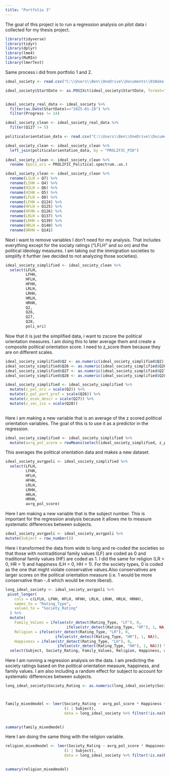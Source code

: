 ```yaml
---
title: "Portfolio 3"
---
```


The goal of this project is to run a regression analysis on pilot data i collected for my thesis project. 

```r
library(tidyverse) 
library(tidyr)
library(dplyr)
library(lme4)
library(MuMIn)
library(lmerTest)

```

Same process i did from portfolio 1 and 2.

```r

ideal_society <- read.csv("C:\\Users\\Ben\\OneDrive\\Documents\\01Wake Forest\\2025SpringDataScience\\IdealSocietyData\\RRRPILOT_IdealSocietiesConservative Values_February 10, 2025_07.27.csv")

ideal_society$StartDate <- as.POSIXct(ideal_society$StartDate, format="%Y-%m-%d %H:%M:%S", tz="UTC")


ideal_society_real_data <- ideal_society %>%
  filter(as.Date(StartDate)=="2025-01-28") %>%
  filter(Progress != 14)

ideal_society_clean <- ideal_society_real_data %>%
  filter(Q127 != 5)

politicalorientation_data <- read.csv("C:\\Users\\Ben\\OneDrive\\Documents\\01Wake Forest\\2025SpringDataScience\\IdealSocietyData\\CopyMergefile.csv")

ideal_society_clean <- ideal_society_clean %>%
  left_join(politicalorientation_data, by = "PROLIFIC_PID")
  
ideal_society_clean <- ideal_society_clean %>%
  rename (poli_ori = PROLIFIC_Political.spectrum..us.)

ideal_society_clean <- ideal_society_clean %>%
  rename(LILH = Q7) %>%
  rename(LIHH = Q4) %>%
  rename(HILH = Q6) %>%
  rename(HIHH = Q5) %>%
  rename(LFLH = Q8) %>%
  rename(LFHH = Q124) %>%
  rename(HFLH = Q125) %>%
  rename(HFHH = Q126) %>%
  rename(LRLH = Q137) %>%
  rename(LRHH = Q139) %>%
  rename(HRLH = Q140) %>%
  rename(HRHH = Q141)

```

Next i want to remove variables I don't need for my analysis. That includes everything except for the sociaty ratings ("LFLH" and so on) and the political ideology measures. I am taking out the immigration societies to simplify it further (we decided to not analyzing those societies).


```r
ideal_society_simplified <- ideal_society_clean %>%
  select(LFLH,
         LFHH,
         HFLH,
         HFHH,
         LRLH,
         LRHH,
         HRLH,
         HRHH,
         Q2,
         Q26,
         Q27,
         Q28,
         poli_ori)
```

Now that it is just the simplified data, i want to zscore the political orientation measures. I am doing this to later average them and create a composite political orientation score. I need to z_score them because they are on different scales.

```r

ideal_society_simplified$Q2 <- as.numeric(ideal_society_simplified$Q2)
ideal_society_simplified$Q26 <- as.numeric(ideal_society_simplified$Q26)
ideal_society_simplified$Q27 <- as.numeric(ideal_society_simplified$Q27)
ideal_society_simplified$Q28 <- as.numeric(ideal_society_simplified$Q28)

ideal_society_simplified <- ideal_society_simplified %>%
  mutate(z_pol_ori = scale(Q2)) %>%
  mutate(z_pol_part_pref = scale(Q26)) %>%
  mutate(z_econ_descr = scale(Q27)) %>%
  mutate(z_soc_iss = scale(Q28))
  
```

Here i am making a new variable that is an average of the z scored political orientation variables. The goal of this is to use it as a predictor in the regression.

```r
ideal_society_simplified <- ideal_society_simplified %>%  
  mutate(avrg_pol_score = rowMeans(select(ideal_society_simplified, z_pol_ori, z_pol_part_pref, z_econ_descr, z_soc_iss), na.rm = TRUE))

```

This averages the political orientation data and makes a new dataset.

```r

ideal_society_avrgpoli <- ideal_society_simplified %>%
  select(LFLH,
         LFHH,
         HFLH,
         HFHH,
         LRLH,
         LRHH,
         HRLH,
         HRHH,
         avrg_pol_score)
```


Here I am making a new variable that is the subject number. This is important for the regression analysis because it allows me to measure systematic differences between subjects. 

```r
ideal_society_avrgpoli <- ideal_society_avrgpoli %>%
mutate(Subject = row_number())
```

Here i transformed the data from wide to long and re-coded the societies so that those with nontraditional family values (LF) are coded as 0 and traditional family values (HF) are coded as 1. I did the same for religion (LR = 0, HR = 1) and happiness (LH = 0, HH = 1). For the society types, 0 is coded as the one that might violate conservative values.Also conservatives are larger scores on the political orientation measure (i.e. 1 would be more conservative than -.4 which would be more liberal).

```r
long_ideal_society <- ideal_society_avrgpoli %>%
 pivot_longer(
    cols = c(LFLH, LFHH, HFLH, HFHH, LRLH, LRHH, HRLH, HRHH),
    names_to = "Rating_Type",
    values_to = "Society_Rating"
  ) %>%
  mutate(
    Family_Values = ifelse(str_detect(Rating_Type, "LF"), 0, 
                           ifelse(str_detect(Rating_Type, "HF"), 1, NA)),
    Religion = ifelse(str_detect(Rating_Type, "LR"), 0, 
                      ifelse(str_detect(Rating_Type, "HR"), 1, NA)),
    Happiness = ifelse(str_detect(Rating_Type, "LH"), 0, 
                       ifelse(str_detect(Rating_Type, "HH"), 1, NA))) %>%
  select(Subject, Society_Rating, Family_Values, Religion, Happiness, avrg_pol_score)

```


Here I am running a regression analysis on the data. I am predicting the society ratings based on the political orientation measure, happiness, and family values. I am also including a random effect for subject to account for systematic differences between subjects.

```r



long_ideal_society$Society_Rating <- as.numeric(long_ideal_society$Society_Rating)



family_mixedmodel <- lmer(Society_Rating ~ avrg_pol_score * Happiness * Family_Values + 
                          (1 | Subject), 
                          data = long_ideal_society %>% filter(!is.na(Family_Values)))
                            

summary(family_mixedmodel)

```
Here I am doing the same thing with the religion variable.

```r


religion_mixedmodel <- lmer(Society_Rating ~ avrg_pol_score * Happiness * Religion + 
                          (1 | Subject), 
                          data = long_ideal_society %>% filter(!is.na(Religion)))
                            

summary(religion_mixedmodel)

```